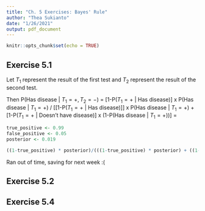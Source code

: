 ```yaml
---
title: "Ch. 5 Exercises: Bayes' Rule"
author: "Thea Sukianto"
date: "1/26/2021"
output: pdf_document
---
```


```r
knitr::opts_chunk$set(echo = TRUE)
```

## Exercise 5.1

Let $T_1$ represent the result of the first test and $T_2$ represent the result of the second test.

Then P(Has disease | $T_1 = +, T_2 = -$) = [1-P($T_1 = +$ | Has disease)] x P(Has disease | $T_1 = +$) / [[1-P($T_1 = +$ | Has disease)]] x P(Has disease | $T_1 = +$) + [1-P($T_1 = +$ | Doesn't have disease)] x (1-P(Has disease | $T_1 = +$))] =

```r
true_positive <- 0.99
false_positive <- 0.05
posterior <- 0.019

((1-true_positive) * posterior)/(((1-true_positive) * posterior) + ((1-false_positive) * (1-posterior)))

```

Ran out of time, saving for next week :(

## Exercise 5.2

## Exercise 5.4

